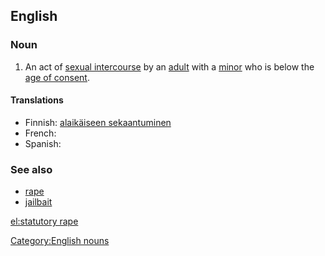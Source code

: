 {{wikipedia}}
==English==

===Noun===
{{en-noun|s}}

#{{context|legal}} An act of [[sexual intercourse]] by an [[adult]] with a [[minor]] who is below the [[age of consent]].

====Translations====
* Finnish: [[alaikäiseen sekaantuminen]]
* French: {{t+|fr|détournement de mineur|m}}
* Spanish: {{t+|es|estupro|m}}

===See also===
* [[rape]]
* [[jailbait]]

[[Category:English nouns]]

[[el:statutory rape]]